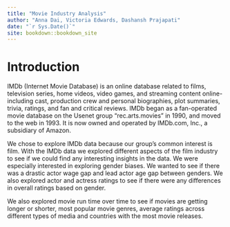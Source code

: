 ```yaml
--- 
title: "Movie Industry Analysis"
author: "Anna Dai, Victoria Edwards, Dashansh Prajapati"
date: "`r Sys.Date()`"
site: bookdown::bookdown_site
---
```


# Introduction

IMDb (Internet Movie Database) is an online database related to films, television series, home videos, video games, and streaming content online- including cast, production crew and personal biographies, plot summaries, trivia, ratings, and fan and critical reviews. IMDb began as a fan-operated movie database on the Usenet group "rec.arts.movies" in 1990, and moved to the web in 1993. It is now owned and operated by IMDb.com, Inc., a subsidiary of Amazon.

We chose to explore IMDb data because our group’s common interest is film. With the IMDb data we explored different aspects of the film industry to see if we could find any interesting insights in the data. We were especially interested in exploring gender biases. We wanted to see if there was a drastic actor wage gap and lead actor age gap between genders. We also explored actor and actress ratings to see if there were any differences in overall ratings based on gender. 

We also explored movie run time over time to see if movies are getting longer or shorter, most popular movie genres, average ratings across different types of media and countries with the most movie releases.
